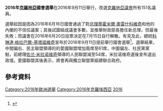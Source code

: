 {{Expand|time=2016-07-25T12:40:19+00:00}}
{{Infobox Election
| election_name = 2016年克羅地亞國會選舉
| country = Croatia
| type = parliamentary
| ongoing = no
| previous_election = 2015年克羅地亞國會選舉
| previous_year = 2015
| next_election = 2020年克羅地亞國會選舉
| next_year = 2020
| next_mps =
| seats_for_election = [[克羅地亞議會|克羅地亞議會]]所有151名{{le|第八屆克羅地亞議會議員列表|List of members of Croatian Parliament, 2015–|議員}}
| majority_seats=76
| election_date = 2016年9月11日 <!--  The maximum parliamentary term is four years and the election has to be held 60 days the latest, after dissolution. --> 
| turnout = 
| opinion_polls =

<!-- Croatian Democratic Union -->
| image1 = [[Image:Andrej_Plenković_2015_(cropped).jpg|150x150px]]
| leader1 = [[安德烈·普蘭科維奇|安德烈·普蘭科維奇]]
| leader_since1 = 2016年6月21日
| party1 = [[克罗地亚民主共同体|克罗地亚民主共同体]]
| color1 = 005BAA
| alliance1 = {{le|愛國聯盟 (克羅地亞)|Patriotic Coalition (Croatia)|愛國聯盟}}
| last_election1 = 33.4%，59席（{{le|愛國聯盟 (克羅地亞)|Patriotic Coalition (Croatia)|愛國聯盟}}）
| seats1 = 61席<ref>{{cite web|last1=Pavlic|first1=Vedran|title=Croatia Elections 2016: Final Results - HDZ 61, SDP 54 Seats|url=http://www.total-croatia-news.com/item/14016-croatia-elections-2016-final-election-results-hdz-61-sdp-54-seats|website=Total Croatia News|publisher=Total Croatia News|accessdate=13 September 2016|archive-date=2016-09-14|archive-url=https://web.archive.org/web/20160914143847/http://www.total-croatia-news.com/item/14016-croatia-elections-2016-final-election-results-hdz-61-sdp-54-seats|dead-url=no}}</ref>
| seat_change1  = {{increase}}2
| popular_vote1 = 
| percentage1 =

<!--  People's -->
| image2 = [[Image:16_obljetnica_vojnoredarstvene_operacije_Oluja_04082011_Zoran_Milanovic_38.jpg|150x150px]]
| leader2 = [[佐兰·米拉诺维奇|佐兰·米拉诺维奇]]
| leader_since2 = {{le|2007年克羅埃西亞社會民主黨黨魁選舉|Social Democratic Party of Croatia leadership election, 2007|2007年6月2日}}
| party2 = [[克羅埃西亞社會民主黨|克羅埃西亞社會民主黨]]
| color2 = ED1C24
| alliance2 = {{le|人民聯盟 (克羅地亞)|People's Coalition (Croatia)|人民聯盟}}
| last_election2 = 32.3%，56席（{{le|人民聯盟 (克羅地亞)|People's Coalition (Croatia)|克羅地亞成長}}）
| seats2 = 54席
| seat_change2  = {{decrease}}2
| popular_vote2 =  	
| percentage2 =

<!-- Most -->
| image3 = [[Image:PetrovBožo.png|150x150px]] 
| leader3 = [[波佐·佩特羅夫|波佐·佩特羅夫]]
| leader_since3 = 2012年11月17日
| party3 = 獨立聯盟黨
| color3 = ED9121
| last_election3 = 13.1%，19席
| seats3 = 13席
| seat_change3  = {{decrease}}6

<!-- Map -->
| map_image          = Croatian Parliamentary Election Results 2016.png
| map_size           = 320px
| map_caption        = {{le|克羅地亞國會選區|Croatian Parliament electoral districts|克羅地亞十個國會選區}}選舉結果：選區顏色代表取得多數票的政黨<br/> {{Legend2|#005BAA|[[克罗地亚民主共同体|民主聯盟]]}}（6） {{Legend2|#ED1C24|[[克羅埃西亞社會民主黨|社民黨]]}}（4）


| title = 克罗地亚总理
| before_election = [[蒂霍米爾·奧雷什科維奇|蒂霍米爾·奧雷什科維奇]]
| before_party = [[無黨籍|無黨籍]]
| after_election = [[安德烈·普蘭科維奇|安德烈·普蘭科維奇]]
| after_party = [[克罗地亚民主共同体|克罗地亚民主共同体]]
}}

'''2016年[[克羅地亞|克羅地亞]]國會選舉'''在2016年9月11日舉行，改選[[克羅地亞議會|克羅地亞議會]]所有151名議員。

選舉起因是因為2016年6月16日國會通過了對[[克罗地亚总理|总理]][[蒂霍米爾·奧雷什科維奇|蒂霍米爾·奧雷什科維奇]]和他的內閣的不信任議案；其後{{le|愛國聯盟 (克羅地亞)|Patriotic Coalition (Croatia)|愛國聯盟}}試圖組成議會多數，並推舉財政部長{{le|茲德拉夫科·馬里奇|Zdravko Marić}}擔任新总理，但最後失敗；而議會在2016年6月20日投票決定在7月15日自行解散。有見及此，總統[[科琳達·格拉巴爾-基塔諾維奇|科琳達·格拉巴爾-基塔諾維奇]]宣布於2016年9月11日提前舉行國會選舉<ref>{{Cite web |url=http://www.politico.eu/article/kolinda-grabar-kitarovic-croatian-president-calls-snap-election-no-confidence-vote/ |title=Croatian president calls snap election |accessdate=2016-07-25 |archive-date=2016-07-17 |archive-url=https://web.archive.org/web/20160717153525/http://www.politico.eu/article/kolinda-grabar-kitarovic-croatian-president-calls-snap-election-no-confidence-vote/ |dead-url=no }}</ref>。選舉結果，中間偏右、民主聯盟領導的的愛國聯盟增加兩席至61席，中圖偏左、社民黨黨魁，前總理[[佐兰·米拉诺维奇|佐兰·米拉诺维奇]]領導的人民聯盟減至54席，米拉诺维奇選後宣布退出政壇。愛國聯盟其後表示，將會再與獨立聯盟黨組建聯合政府。

==參考資料==
{{reflist}}

{{克羅地亞選舉}}
[[Category:2016年歐洲選舉|Category:2016年歐洲選舉]]
[[Category:2016年克羅埃西亞|Category:2016年克羅埃西亞]]
[[Category:克羅地亞選舉|2016]]